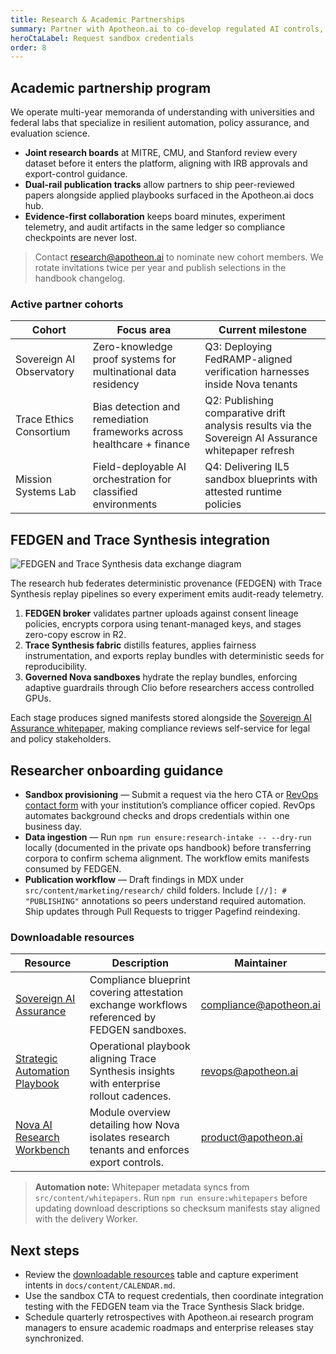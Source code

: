 ```yaml
---
title: Research & Academic Partnerships
summary: Partner with Apotheon.ai to co-develop regulated AI controls, synthesize evaluation traces, and access governed sandboxes wired for compliance research.
heroCtaLabel: Request sandbox credentials
order: 8
---
```


[//]: # 'RESEARCH PLAYBOOK: Update cohort + integration tables in lockstep with Pagefind indexing. Run npm run build so the static search bundle captures edits immediately.'

## Academic partnership program

We operate multi-year memoranda of understanding with universities and federal labs that specialize in resilient automation, policy assurance, and evaluation science.

- **Joint research boards** at MITRE, CMU, and Stanford review every dataset before it enters the platform, aligning with IRB approvals and export-control guidance.
- **Dual-rail publication tracks** allow partners to ship peer-reviewed papers alongside applied playbooks surfaced in the Apotheon.ai docs hub.
- **Evidence-first collaboration** keeps board minutes, experiment telemetry, and audit artifacts in the same ledger so compliance checkpoints are never lost.

> Contact [research@apotheon.ai](mailto:research@apotheon.ai) to nominate new cohort members. We rotate invitations twice per year and publish selections in the handbook changelog.

### Active partner cohorts

| Cohort                   | Focus area                                                            | Current milestone                                                                                   |
| ------------------------ | --------------------------------------------------------------------- | --------------------------------------------------------------------------------------------------- |
| Sovereign AI Observatory | Zero-knowledge proof systems for multinational data residency         | Q3: Deploying FedRAMP-aligned verification harnesses inside Nova tenants                            |
| Trace Ethics Consortium  | Bias detection and remediation frameworks across healthcare + finance | Q2: Publishing comparative drift analysis results via the Sovereign AI Assurance whitepaper refresh |
| Mission Systems Lab      | Field-deployable AI orchestration for classified environments         | Q4: Delivering IL5 sandbox blueprints with attested runtime policies                                |

[//]: # 'SANDBOX ACCESS: Research program owners must sync new cohorts with docs/content/CALENDAR.md so release cadences stay aligned.'

## FEDGEN and Trace Synthesis integration

![FEDGEN and Trace Synthesis data exchange diagram](/static/diagrams/research/fedgen-trace-synthesis.svg)

The research hub federates deterministic provenance (FEDGEN) with Trace Synthesis replay pipelines so every experiment emits audit-ready telemetry.

1. **FEDGEN broker** validates partner uploads against consent lineage policies, encrypts corpora using tenant-managed keys, and stages zero-copy escrow in R2.
2. **Trace Synthesis fabric** distills features, applies fairness instrumentation, and exports replay bundles with deterministic seeds for reproducibility.
3. **Governed Nova sandboxes** hydrate the replay bundles, enforcing adaptive guardrails through Clio before researchers access controlled GPUs.

Each stage produces signed manifests stored alongside the [Sovereign AI Assurance whitepaper](/about/white-papers/), making compliance reviews self-service for legal and policy stakeholders.

## Researcher onboarding guidance

- **Sandbox provisioning** — Submit a request via the hero CTA or [RevOps contact form](/about/contact/?team=research) with your institution’s compliance officer copied. RevOps automates background checks and drops credentials within one business day.
- **Data ingestion** — Run `npm run ensure:research-intake -- --dry-run` locally (documented in the private ops handbook) before transferring corpora to confirm schema alignment. The workflow emits manifests consumed by FEDGEN.
- **Publication workflow** — Draft findings in MDX under `src/content/marketing/research/` child folders. Include `[//]: # "PUBLISHING"` annotations so peers understand required automation. Ship updates through Pull Requests to trigger Pagefind reindexing.

### Downloadable resources

| Resource                                              | Description                                                                                  | Maintainer             |
| ----------------------------------------------------- | -------------------------------------------------------------------------------------------- | ---------------------- |
| [Sovereign AI Assurance](/about/white-papers/)        | Compliance blueprint covering attestation exchange workflows referenced by FEDGEN sandboxes. | compliance@apotheon.ai |
| [Strategic Automation Playbook](/about/white-papers/) | Operational playbook aligning Trace Synthesis insights with enterprise rollout cadences.     | revops@apotheon.ai     |
| [Nova AI Research Workbench](/solutions/nova/)        | Module overview detailing how Nova isolates research tenants and enforces export controls.   | product@apotheon.ai    |

> **Automation note:** Whitepaper metadata syncs from `src/content/whitepapers`. Run `npm run ensure:whitepapers` before updating download descriptions so checksum manifests stay aligned with the delivery Worker.

## Next steps

- Review the [downloadable resources](#downloadable-resources) table and capture experiment intents in `docs/content/CALENDAR.md`.
- Use the sandbox CTA to request credentials, then coordinate integration testing with the FEDGEN team via the Trace Synthesis Slack bridge.
- Schedule quarterly retrospectives with Apotheon.ai research program managers to ensure academic roadmaps and enterprise releases stay synchronized.
